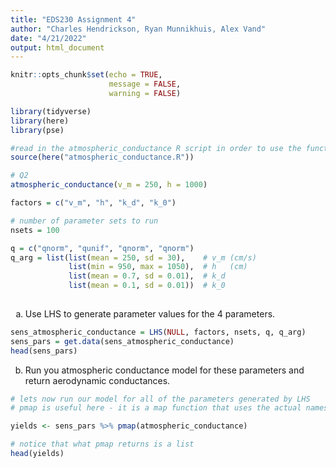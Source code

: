 ```yaml
---
title: "EDS230 Assignment 4"
author: "Charles Hendrickson, Ryan Munnikhuis, Alex Vand"
date: "4/21/2022"
output: html_document
---
```


```r
knitr::opts_chunk$set(echo = TRUE,
                      message = FALSE, 
                      warning = FALSE)

library(tidyverse)
library(here)
library(pse)

#read in the atmospheric_conductance R script in order to use the function in this RMD 
source(here("atmospheric_conductance.R"))
```




```r
# Q2
atmospheric_conductance(v_m = 250, h = 1000)
```


```r
factors = c("v_m", "h", "k_d", "k_0")
```

```r
# number of parameter sets to run
nsets = 100
```

```r
q = c("qnorm", "qunif", "qnorm", "qnorm")
q_arg = list(list(mean = 250, sd = 30),    # v_m (cm/s)
             list(min = 950, max = 1050),  # h   (cm)
             list(mean = 0.7, sd = 0.01),  # k_d
             list(mean = 0.1, sd = 0.01))  # k_0
             
```


(a) Use LHS to generate parameter values for the 4 parameters.

```r
sens_atmospheric_conductance = LHS(NULL, factors, nsets, q, q_arg)
sens_pars = get.data(sens_atmospheric_conductance)
head(sens_pars)
```

(b) Run you atmospheric conductance model for these parameters and return aerodynamic conductances.

```r
# lets now run our model for all of the parameters generated by LHS
# pmap is useful here - it is a map function that uses the actual names of input parameters

yields <- sens_pars %>% pmap(atmospheric_conductance)

# notice that what pmap returns is a list 
head(yields)
```












